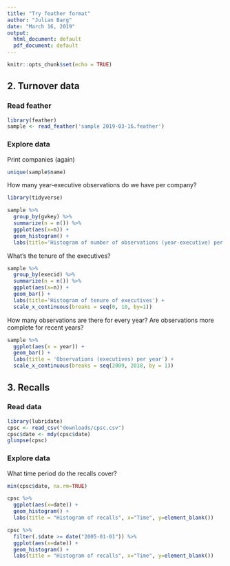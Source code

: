 ```yaml
---
title: "Try feather format"
author: "Julian Barg"
date: "March 16, 2019"
output:
  html_document: default
  pdf_document: default
---
```


```r
knitr::opts_chunk$set(echo = TRUE)
```

## 2. Turnover data

### Read feather
```r
library(feather)
sample <- read_feather('sample 2019-03-16.feather')
```

### Explore data

Print companies (again)
```r
unique(sample$name)
```

How many year-executive observations do we have per company?
```r
library(tidyverse)

sample %>%
  group_by(gvkey) %>%
  summarize(n = n()) %>%
  ggplot(aes(x=n)) +
  geom_histogram() +
  labs(title='Histogram of number of observations (year-executive) per company')
```

What's the tenure of the executives?
```r
sample %>%
  group_by(execid) %>%
  summarize(n = n()) %>%
  ggplot(aes(x=n)) +
  geom_bar() +
  labs(title='Histogram of tenure of executives') +
  scale_x_continuous(breaks = seq(0, 10, by=1))
```

How many observations are there for every year? Are observations more complete for recent years?
```r
sample %>%
  ggplot(aes(x = year)) +
  geom_bar() +
  labs(title = 'Observations (executives) per year') +
  scale_x_continuous(breaks = seq(2009, 2018, by = 1))
```

## 3. Recalls

### Read data

```r
library(lubridate)
cpsc <- read_csv("downloads/cpsc.csv")
cpsc$date <- mdy(cpsc$date)
glimpse(cpsc)
```

### Explore data

What time period do the recalls cover?
```r
min(cpsc$date, na.rm=TRUE)
```

```r
cpsc %>%
  ggplot(aes(x=date)) +
  geom_histogram() + 
  labs(title = "Histogram of recalls", x="Time", y=element_blank())
```

```r
cpsc %>%
  filter(.$date >= date("2005-01-01")) %>%
  ggplot(aes(x=date)) +
  geom_histogram() + 
  labs(title = "Histogram of recalls", x="Time", y=element_blank())
```
